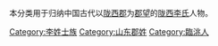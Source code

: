 {{Catnav|頁面分類|历史|歷史學|系譜學|漢族姓氏|李姓}}
{{Catnav|頁面分類|人文學科|歷史學|系譜學|漢族姓氏|李姓}}
{{Catnav|頁面分類|人类学|文化人类学|家世與傳承|系譜學|漢族姓氏|李姓}}

本分类用于归纳中国古代以[[陇西郡|陇西郡]]为[[郡望|郡望]]的[[陇西李氏|陇西李氏]]人物。

[[Category:李姓士族|Category:李姓士族]]
[[Category:山东郡姓|Category:山东郡姓]]
[[Category:臨洮人|Category:臨洮人]]